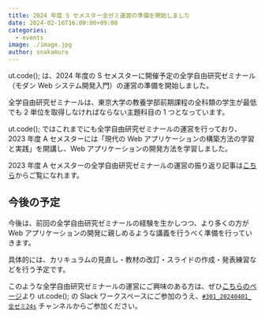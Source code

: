 ```yaml
---
title: 2024 年度 S セメスター全ゼミ運営の準備を開始しました
date: 2024-02-16T16:00:00+09:00
categories:
  - events
image: ./image.jpg
author: snakamura
---
```


ut.code(); は、2024 年度の S セメスターに開催予定の全学自由研究ゼミナール（モダン Web システム開発入門）の運営の準備を開始しました。

全学自由研究ゼミナールは、東京大学の教養学部前期課程の全科類の学生が最低でも 2 単位を取得しなければならない主題科目の 1 つとなっています。

ut.code(); ではこれまでにも全学自由研究ゼミナールの運営を行っており、2023 年度 A セメスターには「現代の Web アプリケーションの構築方法の学習と実践」を開講し、Web アプリケーションの開発方法を学習しました。

2023 年度 A セメスターの全学自由研究ゼミナールの運営の振り返り記事は[こちら](https://utcode.net/articles/2023-a-specialized-seminar-report/)からご覧になれます。

## 今後の予定

今後は、前回の全学自由研究ゼミナールの経験を生かしつつ、より多くの方が Web アプリケーションの開発に親しめるような講義を行うべく準備を行っていきます。

具体的には、カリキュラムの見直し・教材の改訂・スライドの作成・発表練習などを行う予定です。

このような全学自由研究ゼミナールの運営にご興味のある方は、ぜひ[こちらのページ](https://utcode.net/join/)より ut.code(); の Slack ワークスペースにご参加のうえ、[`#301_20240401_全ゼミ24s`](https://utcode.slack.com/archives/C060PGJGUKT) チャンネルからご参加ください。
